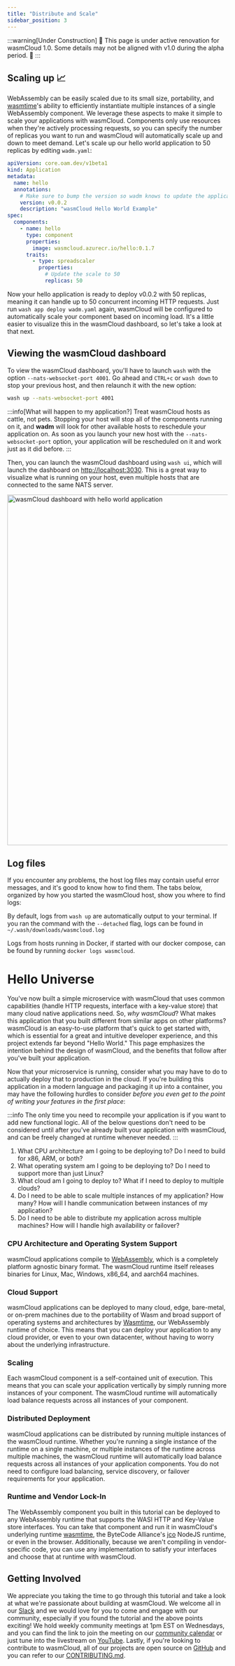 ```yaml
---
title: "Distribute and Scale"
sidebar_position: 3
---
```


:::warning[Under Construction]
🚧 This page is under active renovation for wasmCloud 1.0. Some details may not be aligned with v1.0 during the alpha period. 🚧
:::

## Scaling up 📈

WebAssembly can be easily scaled due to its small size, portability, and [wasmtime](https://wasmtime.dev/)'s ability to efficiently instantiate multiple instances of a single WebAssembly component. We leverage these aspects to make it simple to scale your applications with wasmCloud. Components only use resources when they're actively processing requests, so you can specify the number of replicas you want to run and wasmCloud will automatically scale up and down to meet demand. Let's scale up our hello world application to 50 replicas by editing `wadm.yaml`:

```yaml {17-19}
apiVersion: core.oam.dev/v1beta1
kind: Application
metadata:
  name: hello
  annotations:
    # Make sure to bump the version so wadm knows to update the application
    version: v0.0.2
    description: "wasmCloud Hello World Example"
spec:
  components:
    - name: hello
      type: component
      properties:
        image: wasmcloud.azurecr.io/hello:0.1.7
      traits:
        - type: spreadscaler
          properties:
            # Update the scale to 50
            replicas: 50
```

Now your hello application is ready to deploy v0.0.2 with 50 replicas, meaning it can handle up to 50 concurrent incoming HTTP requests. Just run `wash app deploy wadm.yaml` again, wasmCloud will be configured to automatically scale your component based on incoming load. It's a little easier to visualize this in the wasmCloud dashboard, so let's take a look at that next.

## Viewing the wasmCloud dashboard

To view the wasmCloud dashboard, you'll have to launch `wash` with the option `--nats-websocket-port 4001`. Go ahead and `CTRL+c` or `wash down` to stop your previous host, and then relaunch it with the new option:

```bash
wash up --nats-websocket-port 4001
```

:::info[What will happen to my application?]
Treat wasmCloud hosts as cattle, not pets. Stopping your host will stop all of the components running on it, and **wadm** will look for other available hosts to reschedule your application on. As soon as you launch your new host with the `--nats-websocket-port` option, your application will be rescheduled on it and work just as it did before.
:::

Then, you can launch the wasmCloud dashboard using `wash ui`, which will launch the dashboard on [http://localhost:3030](http://localhost:3030).
This is a great way to visualize what is running on your host, even multiple hosts that are connected to the same NATS server.

<img
  src={washboard_hello}
  width="800"
  alt="wasmCloud dashboard with hello world application"
/>

## Log files

If you encounter any problems, the host log files may contain useful error
messages, and it's good to know how to find them. The tabs below, organized by how you started the
wasmCloud host, show you where to find logs:

<Tabs groupId="env" queryString >
  <TabItem value="local" label="Local" default>

By default, logs from `wash up` are automatically output to your terminal. If you ran the command
with the `--detached` flag, logs can be found in `~/.wash/downloads/wasmcloud.log`

  </TabItem>
  <TabItem value="docker" label="Docker">

Logs from hosts running in Docker, if started with our docker compose, can be found by running
`docker logs wasmcloud`.

  </TabItem>
</Tabs>

# Hello Universe

You've now built a simple microservice with wasmCloud that uses common capabilities (handle HTTP requests, interface with a key-value store) that many cloud native applications need. So, _why wasmCloud_? What makes this application that you built different from similar apps on other platforms? wasmCloud is an easy-to-use platform that's quick to get started with, which is essential for a great and intuitive developer experience, and this project extends far beyond "Hello World." This page emphasizes the intention behind the design of wasmCloud, and the benefits that follow after you've built your application.

Now that your microservice is running, consider what you may have to do to actually deploy that to production in the cloud. If you're building this application in a modern language and packaging it up into a container, you may have the following hurdles to consider _before you even get to the point of writing your features in the first place_:

:::info
The only time you need to recompile your application is if you want to add new functional logic. All of the below questions don't need to be considered until after you've already built your application with wasmCloud, and can be freely changed at runtime whenever needed.
:::

1. What CPU architecture am I going to be deploying to? Do I need to build for x86, ARM, or both?
2. What operating system am I going to be deploying to? Do I need to support more than just Linux?
3. What cloud am I going to deploy to? What if I need to deploy to multiple clouds?
4. Do I need to be able to scale multiple instances of my application? How many? How will I handle communication between instances of my application?
5. Do I need to be able to distribute my application across multiple machines? How will I handle high availability or failover?

### CPU Architecture and Operating System Support

wasmCloud applications compile to [WebAssembly](https://webassembly.org/), which is a completely platform agnostic binary format. The wasmCloud runtime itself releases binaries for Linux, Mac, Windows, x86_64, and aarch64 machines.

### Cloud Support

wasmCloud applications can be deployed to many cloud, edge, bare-metal, or on-prem machines due to the portability of Wasm and broad support of operating systems and architectures by [Wasmtime](https://github.com/bytecodealliance/wasmtime), our WebAssembly runtime of choice. This means that you can deploy your application to any cloud provider, or even to your own datacenter, without having to worry about the underlying infrastructure.

### Scaling

Each wasmCloud component is a self-contained unit of execution. This means that you can scale your application vertically by simply running more instances of your component. The wasmCloud runtime will automatically load balance requests across all instances of your component.

### Distributed Deployment

wasmCloud applications can be distributed by running multiple instances of the wasmCloud runtime. Whether you're running a single instance of the runtime on a single machine, or multiple instances of the runtime across multiple machines, the wasmCloud runtime will automatically load balance requests across all instances of your application components. You do not need to configure load balancing, service discovery, or failover requirements for your application.

### Runtime and Vendor Lock-In

The WebAssembly component you built in this tutorial can be deployed to any WebAssembly runtime that supports the WASI HTTP and Key-Value store interfaces. You can take that component and run it in wasmCloud's underlying runtime [wasmtime](https://wasmtime.dev/), the ByteCode Alliance's [jco](https://github.com/bytecodealliance/jco) NodeJS runtime, or even in the browser. Additionally, because we aren't compiling in vendor-specific code, you can use any implementation to satisfy your interfaces and choose that at runtime with wasmCloud.

## Getting Involved

We appreciate you taking the time to go through this tutorial and take a look at what we're passionate about building at wasmCloud. We welcome all in our [Slack](https://slack.wasmcloud.com) and we would love for you to come and engage with our community, especially if you found the tutorial and the above points exciting! We hold weekly community meetings at 1pm EST on Wednesdays, and you can find the link to join the meeting on our [community calendar](https://calendar.google.com/calendar/u/0/embed?src=c_6cm5hud8evuns4pe5ggu3h9qrs@group.calendar.google.com) or just tune into the livestream on [YouTube](https://www.youtube.com/@wasmCloud/streams). Lastly, if you're looking to contribute to wasmCloud, all of our projects are open source on [GitHub](https://github.com/wasmcloud) and you can refer to our [CONTRIBUTING.md](https://github.com/wasmCloud/wasmCloud/blob/main/CONTRIBUTING.md).
